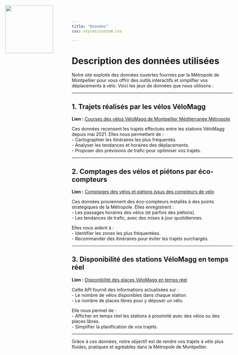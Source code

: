 ```yaml
---
title: "Données"
css: styles/custom.css

---
```

![ ](images/logo.png){style="position: absolute; top: 20px; left: 20px; width: 150px; height: auto;"}

# Description des données utilisées

Notre site exploite des données ouvertes fournies par la Métropole de Montpellier pour vous offrir des outils interactifs et simplifier vos déplacements à vélo. Voici les jeux de données que nous utilisons :

---

## 1. Trajets réalisés par les vélos VéloMagg  
**Lien :** [Courses des vélos VéloMagg de Montpellier Méditerranée Métropole](https://data.montpellier3m.fr/dataset/courses-des-velos-velomagg-de-montpellier-mediterranee-metropole)  

Ces données recensent les trajets effectués entre les stations VéloMagg depuis mai 2021. Elles nous permettent de :  
- Cartographier les itinéraires les plus fréquentés.  
- Analyser les tendances et horaires des déplacements.  
- Proposer des prévisions de trafic pour optimiser vos trajets.

---

## 2. Comptages des vélos et piétons par éco-compteurs  
**Lien :** [Comptages des vélos et piétons issus des compteurs de vélo](https://data.montpellier3m.fr/dataset/comptages-velo-et-pieton-issus-des-compteurs-de-velo)  

Ces données proviennent des éco-compteurs installés à des points stratégiques de la Métropole. Elles enregistrent :  
- Les passages horaires des vélos (et parfois des piétons).  
- Les tendances de trafic, avec des mises à jour quotidiennes.

Elles nous aident à :  
- Identifier les zones les plus fréquentées.  
- Recommander des itinéraires pour éviter les trajets surchargés.

---

## 3. Disponibilité des stations VéloMagg en temps réel  
**Lien :** [Disponibilité des places VéloMagg en temps réel](https://data.montpellier3m.fr/dataset/disponibilite-des-places-velomagg-en-temps-reel)  

Cette API fournit des informations actualisées sur :  
- Le nombre de vélos disponibles dans chaque station.  
- Le nombre de places libres pour y déposer un vélo.

Elle nous permet de :  
- Afficher en temps réel les stations à proximité avec des vélos ou des places libres.  
- Simplifier la planification de vos trajets.


---

Grâce à ces données, notre objectif est de rendre vos trajets à vélo plus fluides, pratiques et agréables dans la Métropole de Montpellier.
